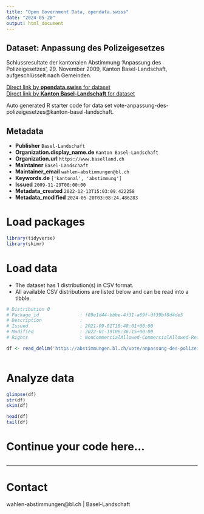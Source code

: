 ```yaml
---
title: "Open Government Data, opendata.swiss"
date: "2024-05-20"
output: html_document
---
```


## Dataset: Anpassung des Polizeigesetzes

Schlussresultate der kantonalen Abstimmung 'Anpassung des Polizeigesetzes', 29. November 2009, Kanton Basel-Landschaft, aufgeschlüsselt nach Gemeinden.

[Direct link by **opendata.swiss** for dataset](https://opendata.swiss/de/dataset/anpassung-des-polizeigesetzes)<br>
[Direct link by **Kanton Basel-Landschaft** for dataset](https://abstimmungen.bl.ch/vote/anpassung-des-polizeigesetzes/data)

Auto generated R starter code for data set vote-anpassung-des-polizeigesetzes@kanton-basel-landschaft.

## Metadata

- **Publisher** `Basel-Landschaft`
- **Organization.display_name.de** `Kanton Basel-Landschaft`
- **Organization.url** `https://www.baselland.ch`
- **Maintainer** `Basel-Landschaft`
- **Maintainer_email** `wahlen-abstimmungen@bl.ch`
- **Keywords.de** `['kantonal', 'abstimmung']`
- **Issued** `2009-11-29T00:00:00`
- **Metadata_created** `2022-12-13T15:03:09.422258`
- **Metadata_modified** `2024-05-20T03:08:24.486283`


# Load packages

```r

library(tidyverse)
library(skimr)

```

# Load data

-   The dataset has 1 distribution(s) in CSV format.
-   All available CSV distributions are listed below and can be read into a tibble.

```r

# Distribution 0
# Package_id               : f89e1d44-bbbe-4f31-a69f-df39bf8d4de5
# Description              : 
# Issued                   : 2021-09-01T18:48:01+00:00
# Modified                 : 2022-01-19T06:36:15+00:00
# Rights                   : NonCommercialAllowed-CommercialAllowed-ReferenceRequired

df <- read_delim('https://abstimmungen.bl.ch/vote/anpassung-des-polizeigesetzes/data-csv')



```

# Analyze data

```r

glimpse(df)
str(df)
skim(df)

head(df)
tail(df)

```

# Continue your code here...

```r

```

------------------------------------------------------------------------

# Contact

wahlen-abstimmungen@bl.ch | Basel-Landschaft
